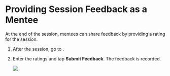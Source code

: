 
# Providing Session Feedback as a Mentee

At the end of the session, mentees can share feedback by providing a rating for the session. 

1. After the session, go to <PartialExample mentored />.

2. Enter the ratings and tap <b>Submit Feedback</b>. The feedback is recorded.

   ![](media/participant-feedback-form.PNG)


